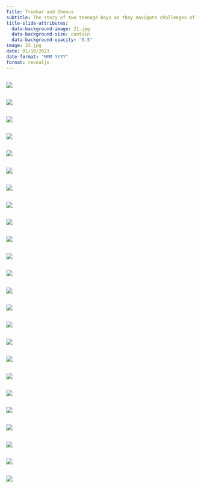 ```yaml
---
Title: Treekar and Shomus
subtitle: The story of two teenage boys as they navigate challenges of daily life! 
title-slide-attributes:
  data-background-image: 21.jpg
  data-background-size: contain
  data-background-opacity: "0.5"
image: 22.jpg
date: 01/10/2023
date-format: "MMM YYYY"
format: revealjs
---
```

## {background-color="#ebdef0"}
![](0_Title.jpg){.bordered fig-align="center"}

## {background-color="#ebdef0"}
![](0_Title1.jpg){.bordered fig-align="center"}

## {background-color="#ebdef0"}
![](1.jpg){.bordered fig-align="center"}

## {background-color="#ebdef0"}
![](2.jpg){.bordered fig-align="center"}

## {background-color="#ebdef0"}
![](3.jpg){.bordered fig-align="center"}

## {background-color="#ebdef0"}
![](4.jpg){.bordered fig-align="center"}

## {background-color="#ebdef0"}
![](5.jpg){.bordered fig-align="center"}

## {background-color="#ebdef0"}
![](6.jpg){.bordered fig-align="center"}

## {background-color="#ebdef0"}
![](7a.jpg){.bordered fig-align="center"}

## {background-color="#ebdef0"}
![](7b.jpg){.bordered fig-align="center"}

## {background-color="#ebdef0"}
![](8.jpg){.bordered fig-align="center"}

## {background-color="#ebdef0"}
![](9.jpg){.bordered fig-align="center"}

## {background-color="#ebdef0"}
![](10.jpg){.bordered fig-align="center"}

## {background-color="#ebdef0"}
![](11.jpg){.bordered fig-align="center"}

## {background-color="#ebdef0"}
![](12.jpg){.bordered fig-align="center"}

## {background-color="#ebdef0"}
![](13.jpg){.bordered fig-align="center"}

## {background-color="#ebdef0"}
![](14.jpg){.bordered fig-align="center"}

## {background-color="#ebdef0"}
![](15.jpg){.bordered fig-align="center"}

## {background-color="#ebdef0"}
![](16.jpg){.bordered fig-align="center"}

## {background-color="#ebdef0"}
![](17.jpg){.bordered fig-align="center"}

## {background-color="#ebdef0"}
![](18.jpg){.bordered fig-align="center"}

## {background-color="#ebdef0"}
![](19.jpg){.bordered fig-align="center"}

## {background-color="#ebdef0"}
![](20.jpg){.bordered fig-align="center"}

## {background-color="#ebdef0"}
![](21.jpg){.bordered fig-align="center"}
